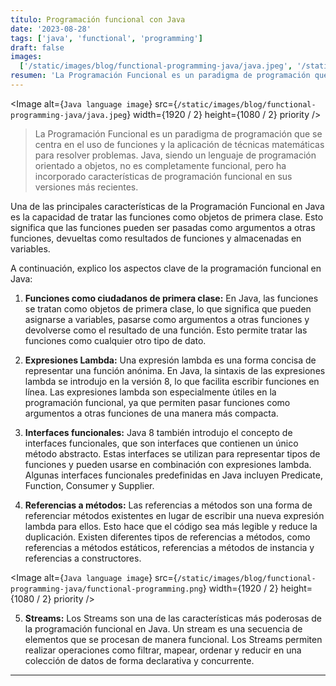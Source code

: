 ```yaml
---
título: Programación funcional con Java
date: '2023-08-28'
tags: ['java', 'functional', 'programming']
draft: false
images:
  ['/static/images/blog/functional-programming-java/java.jpeg', '/static/images/blog/functional-programming-java/functional-programming.png']
resumen: 'La Programación Funcional es un paradigma de programación que se centra en el uso de funciones y la aplicación de técnicas matemáticas para resolver problemas...'
---
```


<Image
  alt={`Java language image`}
  src={`/static/images/blog/functional-programming-java/java.jpeg`}
  width={1920 / 2}
  height={1080 / 2}
  priority
/>

>La Programación Funcional es un paradigma de programación que se centra en el uso de funciones y la aplicación de técnicas matemáticas para resolver problemas. Java, siendo un lenguaje de programación orientado a objetos, no es completamente funcional, pero ha incorporado características de programación funcional en sus versiones más recientes.

Una de las principales características de la Programación Funcional en Java es la capacidad de tratar las funciones como objetos de primera clase. Esto significa que las funciones pueden ser pasadas como argumentos a otras funciones, devueltas como resultados de funciones y almacenadas en variables.

  A continuación, explico los aspectos clave de la programación funcional en Java:

1. **Funciones como ciudadanos de primera clase:** En Java, las funciones se tratan como objetos de primera clase, lo que significa que pueden asignarse a variables, pasarse como argumentos a otras funciones y devolverse como el resultado de una función. Esto permite tratar las funciones como cualquier otro tipo de dato.

2. **Expresiones Lambda:** Una expresión lambda es una forma concisa de representar una función anónima. En Java, la sintaxis de las expresiones lambda se introdujo en la versión 8, lo que facilita escribir funciones en línea. Las expresiones lambda son especialmente útiles en la programación funcional, ya que permiten pasar funciones como argumentos a otras funciones de una manera más compacta.

3. **Interfaces funcionales:** Java 8 también introdujo el concepto de interfaces funcionales, que son interfaces que contienen un único método abstracto. Estas interfaces se utilizan para representar tipos de funciones y pueden usarse en combinación con expresiones lambda. Algunas interfaces funcionales predefinidas en Java incluyen Predicate, Function, Consumer y Supplier.

4. **Referencias a métodos:** Las referencias a métodos son una forma de referenciar métodos existentes en lugar de escribir una nueva expresión lambda para ellos. Esto hace que el código sea más legible y reduce la duplicación. Existen diferentes tipos de referencias a métodos, como referencias a métodos estáticos, referencias a métodos de instancia y referencias a constructores.

<Image
  alt={`Java language image`}
  src={`/static/images/blog/functional-programming-java/functional-programming.png`}
  width={1920 / 2}
  height={1080 / 2}
  priority
/>

5. **Streams:** Los Streams son una de las características más poderosas de la programación funcional en Java. Un stream es una secuencia de elementos que se procesan de manera funcional. Los Streams permiten realizar operaciones como filtrar, mapear, ordenar y reducir en una colección de datos de forma declarativa y concurrente.

---
